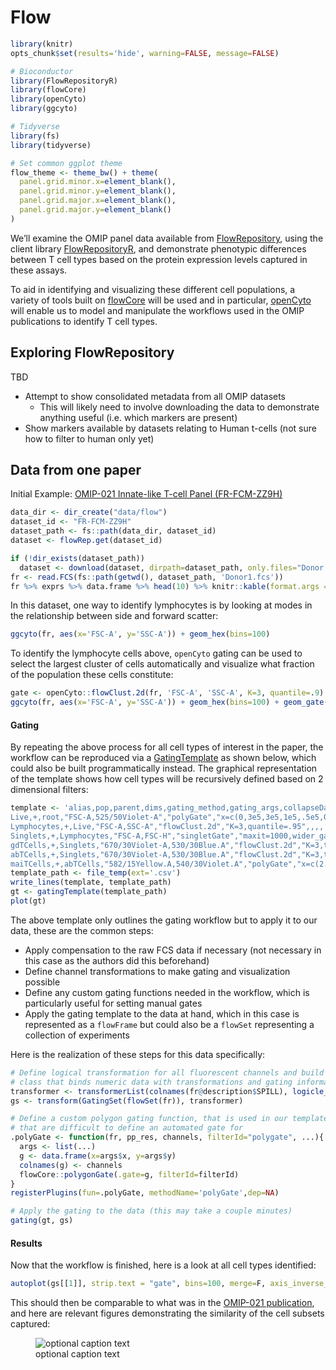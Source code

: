 # Flow {#flow}

```r
library(knitr)
opts_chunk$set(results='hide', warning=FALSE, message=FALSE)
```

```r
# Bioconductor
library(FlowRepositoryR)
library(flowCore)
library(openCyto)
library(ggcyto)

# Tidyverse
library(fs)
library(tidyverse)
```

```r
# Set common ggplot theme
flow_theme <- theme_bw() + theme(
  panel.grid.minor.x=element_blank(),
  panel.grid.minor.y=element_blank(),
  panel.grid.major.x=element_blank(),
  panel.grid.major.y=element_blank()
)
```

We'll examine the OMIP panel data available from [FlowRepository](https://flowrepository.org/), using the client library [FlowRepositoryR](https://bioconductor.org/packages/release/bioc/html/FlowRepositoryR.html), and demonstrate phenotypic differences between T cell types based on the protein expression levels captured in these assays.

To aid in identifying and visualizing these different cell populations, a variety of tools built on [flowCore](https://bioconductor.org/packages/release/bioc/html/FlowRepositoryR.html) will be used and in particular, [openCyto](https://bioconductor.org/packages/release/bioc/html/openCyto.html) will enable us to model and manipulate the workflows used in the OMIP publications to identify T cell types.


## Exploring FlowRepository

TBD

- Attempt to show consolidated metadata from all OMIP datasets
  - This will likely need to involve downloading the data to demonstrate anything useful (i.e. which markers are present)
- Show markers available by datasets relating to Human t-cells (not sure how to filter to human only yet)


## Data from one paper

Initial Example: [OMIP-021 Innate-like T-cell Panel (FR-FCM-ZZ9H)](https://flowrepository.org/id/FR-FCM-ZZ9H)

```r
data_dir <- dir_create("data/flow")
dataset_id <- "FR-FCM-ZZ9H"
dataset_path <- fs::path(data_dir, dataset_id)
dataset <- flowRep.get(dataset_id)

if (!dir_exists(dataset_path)) 
  dataset <- download(dataset, dirpath=dataset_path, only.files="Donor.*fcs", show.progress=F)
fr <- read.FCS(fs::path(getwd(), dataset_path, 'Donor1.fcs'))
fr %>% exprs %>% data.frame %>% head(10) %>% knitr::kable(format.args = list(digits=3))
```

In this dataset, one way to identify lymphocytes is by looking at modes in the relationship between side and forward scatter:

```r
ggcyto(fr, aes(x='FSC-A', y='SSC-A')) + geom_hex(bins=100)
```


To identify the lymphocyte cells above, ```openCyto``` gating can be used to select the largest cluster of cells automatically and visualize what fraction of the population these cells constitute:

```r
gate <- openCyto::flowClust.2d(fr, 'FSC-A', 'SSC-A', K=3, quantile=.9)
ggcyto(fr, aes(x='FSC-A', y='SSC-A')) + geom_hex(bins=100) + geom_gate(gate) + geom_stats()
```


#### Gating

By repeating the above process for all cell types of interest in the paper, the workflow can be reproduced via a [GatingTemplate](https://www.bioconductor.org/packages/devel/bioc/vignettes/openCyto/inst/doc/HowToWriteCSVTemplate.html) as shown below, which could also be built programmatically instead.  The graphical representation of the template shows how cell types will be recursively defined based on 2 dimensional filters:

```r
template <- 'alias,pop,parent,dims,gating_method,gating_args,collapseDataForGating,groupBy,preprocessing_method,preprocessing_args
Live,+,root,"FSC-A,525/50Violet-A","polyGate","x=c(0,3e5,3e5,1e5,.5e5,0),y=c(0,0,2.3,2.3,2,1.5)",,,,
Lymphocytes,+,Live,"FSC-A,SSC-A","flowClust.2d","K=3,quantile=.95",,,,
Singlets,+,Lymphocytes,"FSC-A,FSC-H","singletGate","maxit=1000,wider_gate=T,prediction_level=.999999999",,,,
gdTCells,+,Singlets,"670/30Violet-A,530/30Blue.A","flowClust.2d","K=3,target=c(2.5,2.5)",,,,
abTCells,+,Singlets,"670/30Violet-A,530/30Blue.A","flowClust.2d","K=3,target=c(2.5,1),quantile=0.95",,,,
maiTCells,+,abTCells,"582/15Yellow.A,540/30Violet.A","polyGate","x=c(2.7,5,5,2.7),y=c(2.5,2.5,5,5)",,,,'
template_path <- file_temp(ext='.csv')
write_lines(template, template_path)
gt <- gatingTemplate(template_path)
plot(gt)
```

The above template only outlines the gating workflow but to apply it to our data, these are the common steps:

- Apply compensation to the raw FCS data if necessary (not necessary in this case as the authors did this beforehand)
- Define channel transformations to make gating and visualization possible
- Define any custom gating functions needed in the workflow, which is particularly useful for setting manual gates
- Apply the gating template to the data at hand, which in this case is represented as a ```flowFrame``` but could also be a ```flowSet``` representing a collection of experiments

Here is the realization of these steps for this data specifically:

```r
# Define logical transformation for all fluorescent channels and build a "GatingSet", which is a wrapper
# class that binds numeric data with transformations and gating information
transformer <- transformerList(colnames(fr@description$SPILL), logicle_trans())
gs <- transform(GatingSet(flowSet(fr)), transformer)

# Define a custom polygon gating function, that is used in our template to deal with situations
# that are difficult to define an automated gate for
.polyGate <- function(fr, pp_res, channels, filterId="polygate", ...){ 
  args <- list(...)
  g <- data.frame(x=args$x, y=args$y)
  colnames(g) <- channels
  flowCore::polygonGate(.gate=g, filterId=filterId)
}
registerPlugins(fun=.polyGate, methodName='polyGate',dep=NA)

# Apply the gating to the data (this may take a couple minutes)
gating(gt, gs)
```

#### Results

Now that the workflow is finished, here is a look at all cell types identified:

```r
autoplot(gs[[1]], strip.text = "gate", bins=100, merge=F, axis_inverse_trans=F) + flow_theme
```

This should then be comparable to what was in the [OMIP-021 publication](https://onlinelibrary.wiley.com/doi/full/10.1002/cyto.a.22475), and here are relevant figures demonstrating the similarity of the cell subsets captured:

![optional caption text](https://drive.google.com/uc?export=view&id=1LJ9kSIHO-PnqOy3BnP1cy0t93uw2BMrF)


